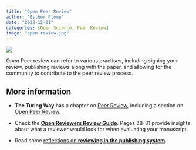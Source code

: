 ```yaml
---
title: "Open Peer Review"
author: "Esther Plomp"
date: "2022-12-01"
categories: [Open Science, Peer Review]
image: "open-review.jpg"
---
```


[![](images/paste-121DACEA.png){fig-alt="a Mastodon poll asking about people's preferences for signed or anonymous reviewers. 44% prefer signed review, versus 27% anonymous. 17% doesn't have a preference and 13% just wanted to see the results. 112 people voted on the poll that was posted on 9 november 2022." fig-align="center"}](https://fediscience.org/@lindedomingo/109315960101734543)

Open Peer review can refer to various practises, including signing your review, publishing reviews along with the paper, and allowing for the community to contribute to the peer review process.

## More information

-   **The Turing Way** has a chapter on [Peer Review](https://the-turing-way.netlify.app/communication/peer-review.html), including a section on [Open Peer Review](https://the-turing-way.netlify.app/communication/peer-review/peer-review-open.html).

-   Check the [**Open Reviewers Review Guide**](https://doi.org/10.5281/zenodo.5484087). Pages 28-31 provide insights about what a reviewer would look for when evaluating your manuscript.

-   Read some [reflections on **reviewing in the publishing system**](http://neural-reckoning.org/reviewing.html).
